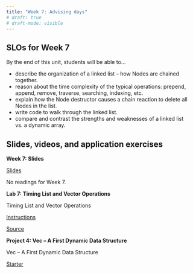 ```yaml
---
title: "Week 7: Advising days"
# draft: true
# draft-mode: visible
---
```


## SLOs for Week 7

By the end of this unit, students will be able to...

- describe the organization of a linked list -- how Nodes are chained together.
- reason about the time complexity of the typical operations: prepend, append, remove, traverse, searching, indexing, etc.
- explain how the Node destructor causes a chain reaction to delete all Nodes in the list.
- write code to walk through the linked list.
- compare and contrast the strengths and weaknesses of a linked list vs. a dynamic array.


## Slides, videos, and application exercises

::: slide-deck
**Week 7: Slides**

::: slides
[Slides](https://calvincollege-my.sharepoint.com/:p:/g/personal/vtn2_calvin_edu/EVUHPdmKVURIiLt6RGsWGUgBMWUBvWAUeP3IdaHpoNjQVg?e=BRbwiB)
:::

<!-- ::: source
[Code from Class](https://calvincollege-my.sharepoint.com/:f:/g/personal/vtn2_calvin_edu/Eredz2bHiShCtI0CVssiaggB8tUES6QbacEf2cc4PBhTgQ?e=uoV7Uu)
::: -->

::: reading
No readings for Week 7.

<!-- -   R4DS :: [Chp 2 - Introduction](https://r4ds.had.co.nz/explore-intro.html)
-   IMS :: [Sec 1.1 & 1.2 - Case study & Data basics](https://openintro-ims.netlify.app/data-hello.html) -->
:::
<!-- ::: video
[Video](https://youtu.be/_YqEHZccujc)
:::
-->

:::

<!-- ## Lab -->

::: lab
**Lab 7: Timing List and Vector Operations
**

Timing List and Vector Operations

::: instructions
[Instructions](labs/lab-07/lab07.qmd)
:::

<!-- ::: instructions
[Instructions](slides/lab06-slides.qmd)
::: -->

::: starter
[Source](https://classroom.github.com/a/MWR_tSue)
:::

<!-- ::: slides
[Slides](./slides/lab05-slides.qmd)
::: -->
:::


<!-- ## Homework assignments -->

::: homework
**Project 4: Vec -- A First Dynamic Data Structure**

Vec -- A First Dynamic Data Structure

<!-- ::: instructions
[Instructions](projects/proj-04/proj04.qmd)
::: -->

<!-- ::: source
[Source](https://github.com/rstudio-education/datascience-box/tree/master/course-materials/hw-instructions/hw-10)
::: -->

::: starter
[Starter](https://classroom.github.com/a/BR1S81yc)
:::
:::

<!-- ::: exam
**Exam 1**
Exam on Friday during class. Bring your laptop. Content: Weeks 0 - 2.
::: -->

<!-- ::: application-exercise
**First dataviz**

> **Option 1 - UN Votes**
>
> ::: source
> [Source](https://github.com/rstudio-education/datascience-box/tree/master/course-materials/application-exercises/ae-01a-un-votes/unvotes.qmd)
> :::
>
> ::: video
> [Video](https://youtu.be/r-uTBEclM1E)
> :::

> **Option 2 - COVID-19**
>
> ::: source
> [Source](https://github.com/rstudio-education/datascience-box/blob/master/course-materials/application-exercises/ae-01b-covid/covid.qmd)
> :::
::: -->


<!-- ::: guest-lecture
**Alberto Cairo - How charts lie**

::: video
[Video](https://youtu.be/Low28hx4wyk)
:::
::: -->